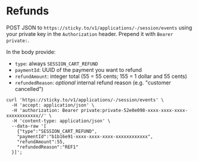 # Refunds

POST JSON to `https://sticky.to/v1/applications/-/session/events` using your private key in the `Authorization` header. Prepend it with `Bearer private:`.

In the body provide:

 - `type`: always `SESSION_CART_REFUND`
 - `paymentId`: UUID of the payment you want to refund
 - `refundAmount`: integer total (55 = 55 cents; 155 = 1 dollar and 55 cents)
 - `refundedReason`: *optional* internal refund reason (e.g. "customer cancelled")

```
curl 'https://sticky.to/v1/applications/-/session/events' \
  -H 'accept: application/json' \
  -H 'authorization: Bearer private:private-52e0e098-xxxx-xxxx-xxxx-xxxxxxxxxxxx//' \
  -H 'content-type: application/json' \
  --data-raw '[
    {"type":"SESSION_CART_REFUND",
    "paymentId":"b1b16e91-xxxx-xxxx-xxxx-xxxxxxxxxxxx",
    "refundAmount":55,
    "refundedReason":"REF1"
  }]';
```
